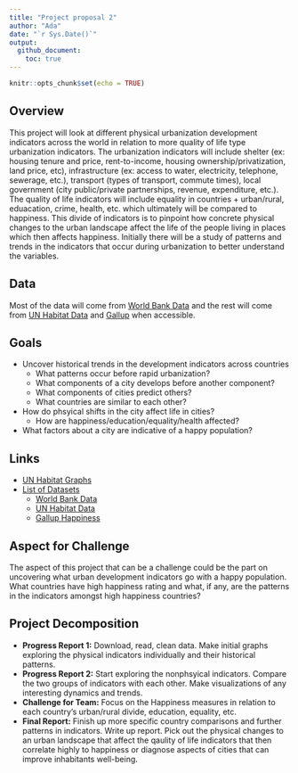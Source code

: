 ```yaml
---
title: "Project proposal 2"
author: "Ada"
date: "`r Sys.Date()`"
output: 
  github_document:
    toc: true
---
```


```r
knitr::opts_chunk$set(echo = TRUE)
```

## Overview

This project will look at different physical urbanization development indicators across the world in relation to more quality of life type urbanization indicators. The urbanization indicators will include shelter (ex: housing tenure and price, rent-to-income, housing ownership/privatization, land price, etc), infrastructure (ex: access to water, electricity, telephone, sewerage, etc.), transport (types of transport, commute times), local government (city public/private partnerships, revenue, expenditure, etc.). The quality of life indicators will include equality in countries + urban/rural, eduacation, crime, health, etc. which ultimately will be compared to happiness. This divide of indicators is to pinpoint how concrete physical changes to the urban landscape affect the life of the people living in places which then affects happiness. Initially there will be a study of patterns and trends in the indicators that occur during urbanization to better understand the variables.  

## Data

Most of the data will come from [World Bank Data](https://data.worldbank.org/indicator#topic-16) and the rest will come from [UN Habitat Data](http://urbandata.unhabitat.org/download-raw-data) and [Gallup](https://www.gallup.com/analytics/247355/gallup-world-happiness-report.aspx) when accessible. 

## Goals

* Uncover historical trends in the development indicators across countries 
  * What patterns occur before rapid urbanization?
  * What components of a city develops before another component?
  * What components of cities predict others?
  * What countries are similar to each other? 
* How do phsyical shifts in the city affect life in cities?
  * How are happiness/education/equality/health affected?
* What factors about a city are indicative of a happy population? 

## Links
* [UN Habitat Graphs](https://unhabitat.org/sites/default/files/download-manager-files/Global%20Urban%20Indicators%20Database.pdf)
* [List of Datasets](https://guides.lib.berkeley.edu/c.php?g=413325&p=2816636)
  * [World Bank Data](https://data.worldbank.org/indicator#topic-16)
  * [UN Habitat Data](http://urbandata.unhabitat.org/download-raw-data)
  * [Gallup Happiness](https://www.gallup.com/analytics/247355/gallup-world-happiness-report.aspx)

## Aspect for Challenge

The aspect of this project that can be a challenge could be the part on uncovering what urban development indicators go with a happy population. What countries have high happiness rating and what, if any, are the patterns in the indicators amongst high happiness countries?

## Project Decomposition

* **Progress Report 1:** Download, read, clean data. Make initial graphs exploring the physical indicators individually and their historical patterns.  
* **Progress Report 2:** Start exploring the nonphsyical indicators. Compare the two groups of indicators with each other. Make visualizations of any interesting dynamics and trends.
* **Challenge for Team:** Focus on the Happiness measures in relation to each country's urban/rural divide, education, equality, etc. 
* **Final Report:** Finish up more specific country comparisons and further patterns in indicators. Write up report. Pick out the physical changes to an urban landscape that affect the qaulity of life indicators that then correlate highly to happiness or diagnose aspects of cities that can improve inhabitants well-being. 



